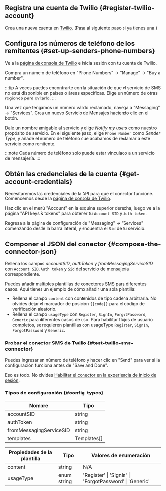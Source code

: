 ## Registra una cuenta de Twilio \{#register-twilio-account}

Crea una nueva cuenta en [Twilio](https://www.twilio.com). (Pasa al siguiente paso si ya tienes una.)

## Configura los números de teléfono de los remitentes \{#set-up-senders-phone-numbers}

Ve a la [página de consola de Twilio](https://console.twilio.com/) e inicia sesión con tu cuenta de Twilio.

Compra un número de teléfono en "Phone Numbers" -> "Manage" -> "Buy a number".

:::tip
A veces puedes encontrarte con la situación de que el servicio de SMS no está disponible en países o áreas específicas. Elige un número de otras regiones para evitarlo.
:::

Una vez que tengamos un número válido reclamado, navega a "Messaging" -> "Services". Crea un nuevo Servicio de Mensajes haciendo clic en el botón.

Dale un nombre amigable al servicio y elige _Notify my users_ como nuestro propósito de servicio. En el siguiente paso, elige `Phone Number` como _Sender Type_, y añade el número de teléfono que acabamos de reclamar a este servicio como remitente.

:::note
Cada número de teléfono solo puede estar vinculado a un servicio de mensajería.
:::

## Obtén las credenciales de la cuenta \{#get-account-credentials}

Necesitaremos las credenciales de la API para que el conector funcione. Comencemos desde la [página de consola de Twilio](https://console.twilio.com/).

Haz clic en el menú "Account" en la esquina superior derecha, luego ve a la página "API keys & tokens" para obtener tu `Account SID` y `Auth token`.

Regresa a la página de configuración de "Messaging" -> "Services" comenzando desde la barra lateral, y encuentra el `Sid` de tu servicio.

## Componer el JSON del conector \{#compose-the-connector-json}

Rellena los campos _accountSID_, _authToken_ y _fromMessagingServiceSID_ con `Account SID`, `Auth token` y `Sid` del servicio de mensajería correspondiente.

Puedes añadir múltiples plantillas de conectores SMS para diferentes casos. Aquí tienes un ejemplo de cómo añadir una sola plantilla:

- Rellena el campo `content` con contenidos de tipo cadena arbitraria. No olvides dejar el marcador de posición `{{code}}` para el código de verificación aleatorio.
- Rellena el campo `usageType` con `Register`, `SignIn`, `ForgotPassword`, `Generic` para diferentes casos de uso. Para habilitar flujos de usuario completos, se requieren plantillas con usageType `Register`, `SignIn`, `ForgotPassword` y `Generic`.

### Probar el conector SMS de Twilio \{#test-twilio-sms-connector}

Puedes ingresar un número de teléfono y hacer clic en "Send" para ver si la configuración funciona antes de "Save and Done".

Eso es todo. No olvides [Habilitar el conector en la experiencia de inicio de sesión](/connectors/sms-connectors/#enable-phone-number-sign-up-or-sign-in).

### Tipos de configuración \{#config-types}

| Nombre                  | Tipo        |
| ----------------------- | ----------- |
| accountSID              | string      |
| authToken               | string      |
| fromMessagingServiceSID | string      |
| templates               | Templates[] |

| Propiedades de la plantilla | Tipo        | Valores de enumeración                                  |
| --------------------------- | ----------- | ------------------------------------------------------- |
| content                     | string      | N/A                                                     |
| usageType                   | enum string | 'Register' \| 'SignIn' \| 'ForgotPassword' \| 'Generic' |
